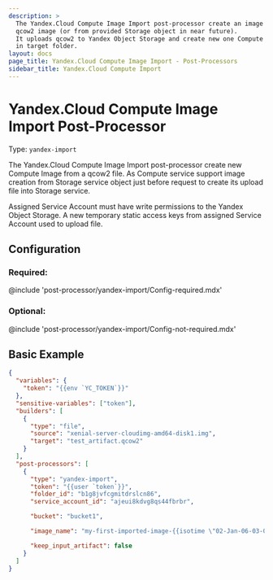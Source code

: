 ```yaml
---
description: >
  The Yandex.Cloud Compute Image Import post-processor create an image from a
  qcow2 image (or from provided Storage object in near future).
  It uploads qcow2 to Yandex Object Storage and create new one Compute Image
  in target folder.
layout: docs
page_title: Yandex.Cloud Compute Image Import - Post-Processors
sidebar_title: Yandex.Cloud Compute Import
---
```


# Yandex.Cloud Compute Image Import Post-Processor

Type: `yandex-import`

The Yandex.Cloud Compute Image Import post-processor create new Compute Image
from a qcow2 file. As Compute service support image creation from Storage service object
just before request to create its upload file into Storage service.


Assigned Service Account must have write permissions to the Yandex Object Storage.
A new temporary static access keys from assigned Service Account used to upload
file.


## Configuration


### Required:

@include 'post-processor/yandex-import/Config-required.mdx'

### Optional:

@include 'post-processor/yandex-import/Config-not-required.mdx'


## Basic Example

<TBD>

```json
{
  "variables": {
    "token": "{{env `YC_TOKEN`}}"
  },
  "sensitive-variables": ["token"],
  "builders": [
    {
      "type": "file",
      "source": "xenial-server-cloudimg-amd64-disk1.img",
      "target": "test_artifact.qcow2"
    }
  ],
  "post-processors": [
    {
      "type": "yandex-import",
      "token": "{{user `token`}}",
      "folder_id": "b1g8jvfcgmitdrslcn86",
      "service_account_id": "ajeui8kdvg8qs44fbrbr",

      "bucket": "bucket1",

      "image_name": "my-first-imported-image-{{isotime \"02-Jan-06-03-04-05\" | lower }}",

      "keep_input_artifact": false
    }
  ]
}
```
